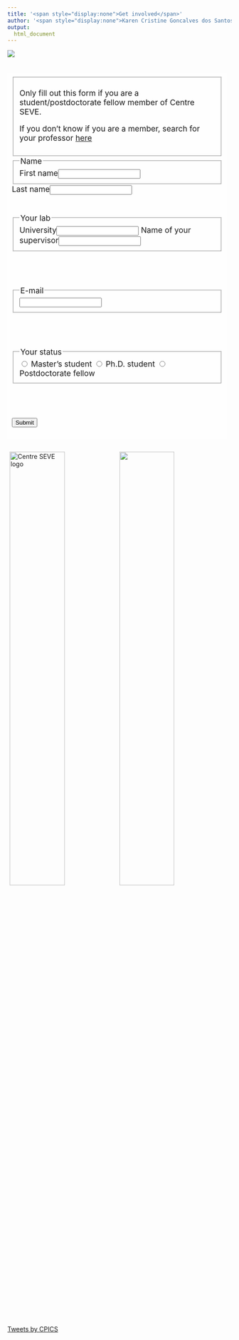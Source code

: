 ```yaml
---
title: '<span style="display:none">Get involved</span>'
author: '<span style="display:none">Karen Cristine Goncalves dos Santos</span>'
output: 
  html_document
---
```


<!--December 2020-->
<head>
<meta charset="utf-8">
<link rel="apple-touch-icon" sizes="180x180" href="/apple-touch-icon.png">
<link rel="icon" type="image/png" sizes="32x32" href="/favicon-32x32.png">
<link rel="icon" type="image/png" sizes="16x16" href="/favicon-16x16.png">
<link rel="manifest" href="/site.webmanifest">
<link rel="mask-icon" href="/safari-pinned-tab.svg" color="#5bbad5">
<link rel="alternate" hreflang="fr-fr" href="../fr/participer.html">
<meta name="msapplication-TileColor" content="#da532c">
<meta name="theme-color" content="#ffffff">
<meta name="viewport" content="width=device-width, initial-scale=1">
<script src="https://kit.fontawesome.com/0af1a424a5.js" crossorigin="anonymous"></script>
<link rel="stylesheet" href="column_text_style.css">
<link rel="stylesheet" href="form.css">

<style>
.main-container{max-width: 1492px}

div.text {
font-size: 1.25em;
background-color: rgba(255, 255, 255, 0.7); 
background-size: cover; 
padding: 2%;
}
li {color: black}
figure {
  padding: 4px;
  margin: auto;
}

figcaption {
  font-style: italic;
  padding: 2px;
  text-align: center;
}
div.figure p + p {
  display: table-caption;
}

iframe {max-width: 100%; max-height: 100%;}
</style>


<div class="container-fluid">

<div class="row">

<div class="cpics-logo"><img class="logo" src='images/logos/Logo-CPICS_White_1.webp'></div>
<br><br>
<div class="col-md-9" style="padding-right: 2%">
<div class="row text">

<form name="CPICS_participation" method="POST" data-netlify="false">

<!-- ARE you a CS member -->
<div class="form-row">
<fieldset aria-required="true">
Only fill out this form if you are a student/postdoctorate fellow member of Centre SEVE.<br>

If you don't know if you are a member, search for your professor <a href="https://centreseve.recherche.usherbrooke.ca/en/researchers">here</a>


</fieldset>
</div>

<!-- Name -->
<div class="form-row">
<fieldset aria-required="true">
<legend>Name</legend>
<label for="firstName">First name</label><input type="text" name="firstName" id="firstName" aria-required="true" data-ok="false">
<span class="error-msg" id="firstNameErr"></span>
</div>
<div class="form-row">
<label for="lastName">Last name</label><input type="text" name="lastName" id="lastName" aria-required="true" data-ok="false">
<span class="error-msg" id="lastNameErr"></span>
</fieldset>
</div>
<br><br>
<!-- University -->
<div class="form-row">
<fieldset aria-required="true">
<legend>Your lab</legend>
<label for="University">University</label><input type="text" name="University" id="University" aria-required="true" data-ok="false">
<span class="error-msg" id="UniversityErr"></span>
<label for="Supervisor">Name of your supervisor</label><input type="text" name="Supervisor" id="Supervisor" aria-required="true" data-ok="false">
</fieldset>
</div>
<br><br>

<!-- Email -->
<div class="form-row">
<fieldset aria-required="true">
<legend>E-mail</legend>
<input type="text" name="email" id="email" aria-required="true" data-ok="false">
<span class="error-msg" id="emailErr"></span>
</fieldset>
</div>
<br><br>

<!-- Status -->
<div class="form-row">
<fieldset aria-required="true">
<legend>Your status</legend>
<input type="radio" id="masters" name="status" required="required" value="Master's student">
<label for="masters">Master's student</label>
<input type="radio" id="phd" name="status" required="required" value="Ph.D. student">
<label for="phd">Ph.D. student</label>
<input type="radio" id="postdoc" name="status" required="required" value="Postdoctorate fellow">
<label for="postdoc">Postdoctorate fellow</label>
</fieldset>
</div>
<br><br>

<button type="submit" class="btn" aria-disabled="true" aria-describedby="CSmemberErr">Submit</button>
</form>

</div>
</div>
<div class="col-md-3">

<div class="row">
<span> <p style="color: #ffffff; font-size: 2em; text-align:center;display: block; margin-left: auto; margin-right:auto"> [<i class="fab fa-twitter"></i>](https://twitter.com/CPICSEVE) [<i class="fab fa-linkedin-in"></i>](https://www.linkedin.com/company/cpics/about/) [<i class="fab fa-facebook"></i>](https://www.facebook.com/CPICS-Comit%C3%A9-de-partenariat-international-du-Centre-S%C3%88VE-395275957711442) <a  href = "mailto:cpicseve@gmail.com"><i class="fas fa-envelope" align="center" style="font-size:24px"></i></a> </p></span>
<div class="row" style="margin: 1%">
<a href="http://centreseve.recherche.usherbrooke.ca/fr"><img src="images/logos/centre_seve.webp" alt="Centre SEVE logo" width="50%"></a><a href="http://www.frqnt.gouv.qc.ca/en/accueil"><img  src="images/logos/FRQNT_blanc(transparent).webp" width="50%"></a>

</div>

<a class="twitter-timeline" data-height=1200px href="https://twitter.com/CPICSEVE?ref_src=twsrc%5Etfw">Tweets by CPICS</a> <script async src="https://platform.twitter.com/widgets.js" charset="utf-8"></script>

</div>

</div>


</div>
</div>